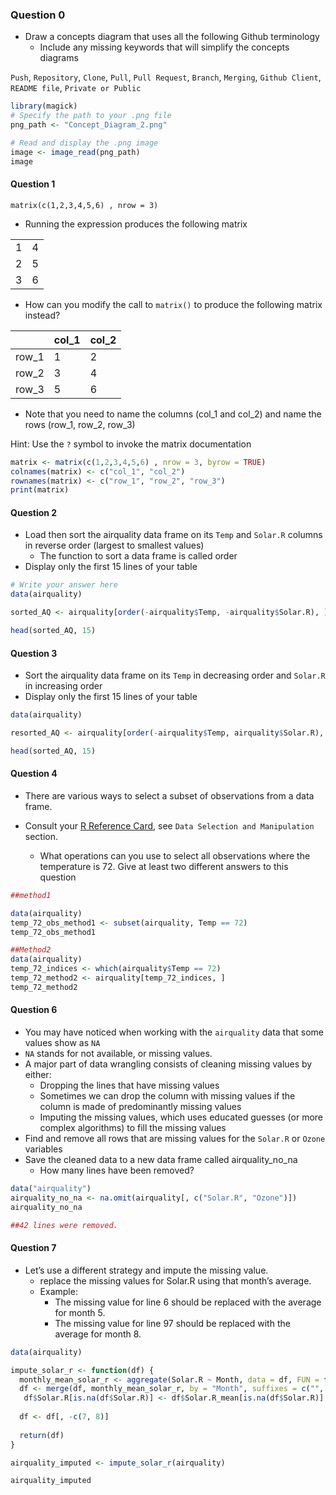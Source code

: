 ### Question 0

*  Draw a concepts diagram that uses all the following Github terminology 
   * Include any missing keywords that will simplify the concepts diagrams 


`Push`, `Repository`, `Clone`, `Pull`, `Pull Request`, `Branch`, `Merging`, `Github Client`, `README file`, `Private or Public`

```r
library(magick)
# Specify the path to your .png file
png_path <- "Concept_Diagram_2.png"

# Read and display the .png image
image <- image_read(png_path)
image
```

#### Question 1

`matrix(c(1,2,3,4,5,6) , nrow = 3)`

* Running the expression produces the following matrix

|  |  |
|---|---|
| 1 | 4 |
| 2 | 5 |
| 3 | 6 |

* How can you modify the call to `matrix()` to produce the following matrix instead?

|   | col_1 |  col_2 |
| --- |---|---|
| row_1 | 1 | 2 |
| row_2 | 3 | 4 |
| row_3 | 5 | 6 |

* Note that you need to name the columns (col_1 and col_2) and name the rows (row_1, row_2, row_3)

Hint: Use the `?` symbol to invoke the matrix documentation

```r
matrix <- matrix(c(1,2,3,4,5,6) , nrow = 3, byrow = TRUE)
colnames(matrix) <- c("col_1", "col_2")
rownames(matrix) <- c("row_1", "row_2", "row_3")
print(matrix)

```
#### Question 2

* Load then sort the airquality data frame on its `Temp` and `Solar.R` columns in reverse order (largest to smallest values)
  * The function to sort a data frame is called order
* Display only the first 15 lines of your table

```r
# Write your answer here
data(airquality)

sorted_AQ <- airquality[order(-airquality$Temp, -airquality$Solar.R), ]

head(sorted_AQ, 15)

```

#### Question 3

* Sort the airquality data frame on its `Temp` in decreasing order and `Solar.R` in increasing order
* Display only the first 15 lines of your table

```r
data(airquality)

resorted_AQ <- airquality[order(-airquality$Temp, airquality$Solar.R), ]

head(sorted_AQ, 15)
```

#### Question 4

* There are various ways to select a subset of observations from a data frame.

* Consult your [R Reference Card](https://cran.r-project.org/doc/contrib/Baggott-refcard-v2.pdf), see `Data Selection and Manipulation` section.
  * What operations can you use to select all observations where the temperature is 72. Give at least two different answers to this question


```r
##method1

data(airquality)
temp_72_obs_method1 <- subset(airquality, Temp == 72)
temp_72_obs_method1

##Method2
data(airquality)
temp_72_indices <- which(airquality$Temp == 72)
temp_72_method2 <- airquality[temp_72_indices, ]
temp_72_method2

```

#### Question 6

* You may have noticed when working with the `airquality` data that some values show as `NA`
 * `NA` stands for not available, or missing values.
* A major part of data wrangling consists of cleaning missing values by either:
  * Dropping the lines that have missing values
   * Sometimes we can drop the column with missing values if the column is made of predominantly missing values
  * Imputing the missing values, which uses educated guesses (or more complex algorithms) to fill the missing values
  
* Find and remove all rows that are missing values for the `Solar.R` or `Ozone` variables
* Save the cleaned data to a new data frame called airquality_no_na
  * How many lines have been removed?

```r
data("airquality")
airquality_no_na <- na.omit(airquality[, c("Solar.R", "Ozone")])
airquality_no_na

##42 lines were removed. 


```

#### Question 7
* Let's use a different strategy and impute the missing value.
  * replace the missing values for Solar.R using that month's average.
  * Example:
    * The missing value for line 6 should be replaced with the average for month 5.
    * The missing value for line 97 should be replaced with the average for month 8.

```r
data(airquality)

impute_solar_r <- function(df) {
  monthly_mean_solar_r <- aggregate(Solar.R ~ Month, data = df, FUN = function(x) mean(x, na.rm = TRUE))
  df <- merge(df, monthly_mean_solar_r, by = "Month", suffixes = c("", "_mean"))
   df$Solar.R[is.na(df$Solar.R)] <- df$Solar.R_mean[is.na(df$Solar.R)]
   
  df <- df[, -c(7, 8)]
  
  return(df)
}

airquality_imputed <- impute_solar_r(airquality)

airquality_imputed

```

